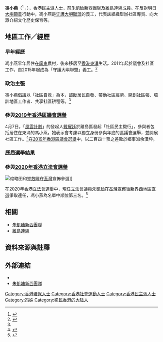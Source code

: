 {{Infobox_officeholder
| name          = 馮小燕
| native_name   = Fung Siu Yin
| native_name_lang = en
| image         =
| office        = [[大嶼山_(選區)|大嶼山]]社區幹事
| term_start    = 
| term_end     = 
| predecessor   = 
| successor     = 
| constituency  =
| sex = 女
| party = {{TC}}（已解散）
| nationality = {{CHN-HKG}}
| date of birth =  {{Birth date and age|1985|11|19}}
| place of birth = {{fact|{{HKG-1959}}}}
| children = 
| occupation  = [[社會運動|社會運動]]人士<br />[[政治人物|政治人物]]
| educate =
| website = 
| venue =
}}
'''馮小燕'''（{{lang-en|Fung Siu Yin}}<ref>{{cite web|website=2019 District Council Election|url=https://www.elections.gov.hk/dc2019/eng/results_hk.html|title=Election Results Overall Results|date=2019-11-25|accessdate=2019-12-30|archive-url=https://web.archive.org/web/20200102142355/https://www.elections.gov.hk/dc2019/eng/results_hk.html|archive-date=2020-01-02|dead-url=yes}}</ref> ，{{bd|1985年|11月19日}}），香港[[民主派_(香港)|民主派]]人士，前[[朱凱廸新西團隊|朱凱廸新西團隊]]及[[離島連線|離島連線]]成員。在反對[[明日大嶼願景|明日大嶼願景]]行動中，馮小燕是[[守護大嶼聯盟|守護大嶼聯盟]]的義工，代表該組織舉辦社區導賞、向大眾介紹文化歷史保育等。

== 地區工作／經歷 ==
=== 早年經歷 ===
馮小燕早年居住在[[廣東|廣東]]農村，後來移居至[[香港|香港]][[東涌_(香港)|東涌]]生活。2011年起於議會及社區工作，自2015年起成為「守護大嶼聯盟」義工。<ref name="馮小燕參選宣言：社區自救為本 35+破舊立新">{{Cite web |url= https://chuhoidick.hk/2020/06/20/馮小燕參選宣言/ |title= 馮小燕參選宣言：社區自救為本 35+破舊立新 |access-date= 2020-06-20 |archive-url= https://web.archive.org/web/20200702061018/https://chuhoidick.hk/2020/06/20/%E9%A6%AE%E5%B0%8F%E7%87%95%E5%8F%83%E9%81%B8%E5%AE%A3%E8%A8%80/ |archive-date= 2020-07-02 |dead-url= no }}</ref>

=== 政治主張 ===
馮小燕倡議以「社區自救」為本，鼓勵居民自發、帶動社區經濟、開創社區報、培訓地區工作者、共享社區耕種等。<ref name="馮小燕參選宣言：社區自救為本 35+破舊立新" />

=== 參與[[2019年香港區議會選舉|2019年香港區議會選舉]] ===
4月7日，「[[風雲計劃|風雲計劃]]」的發起人[[戴耀廷|戴耀廷]]於離島區發起「社區民主毅行」，參與者包括居住在東涌的馮小燕，她表示會考慮以獨立身份參與年底的區議會選舉，並開展社區工作。<ref>{{Cite web |url= https://www.inmediahk.net/node/1063450 |title= 東涌居民馮小燕或大嶼山參選 頂住明日大嶼 |accessdate= 2019-04-12 |work= 香港獨立媒體網 |archive-url= https://web.archive.org/web/20191202181133/https://www.inmediahk.net/node/1063450 |archive-date= 2019-12-02 |language= zh-HK |dead-url= no }}</ref>在[[2019年香港區議會選舉|2019年香港區議會選舉]]中，以二百四十票之差敗於鄉事派余漢坤。

=== 歷屆選舉結果 ===
{{Election box begin | title=[[2019年香港區議會選舉結果#離島區|2019年離島區議會大嶼山選區]]}}
{{Election box candidate with party link
  |政黨   = 無黨派
  |編號   = ①
  |候選人 = '''[[余漢坤|余漢坤]]'''
  |票數   = '''2,873'''
  |百分比 = '''51.98'''
  |增減   = 不適用
  |當選   = yes
}}
{{Election box candidate with party link
  |政黨   = 無黨派
  |編號   = ②
  |候選人 = [[何恩清|何恩清]]
  |票數   = 21
  |百分比 = 0.38
  |增減   = 不適用
}}
{{Election box candidate with party link
  |政黨   = 朱凱迪新西團隊
  |編號   = ③
  |候選人 = '''馮小燕'''
  |票數   = 2,633
  |百分比 = 47.64
  |增減   = 不適用
}}
{{Election box majority|
  |票數   = 240
  |百分比 = 4.34
  |增減   = 不適用
}}
{{Election box end}}

=== 參與[[2020年香港立法會選舉|2020年香港立法會選舉]] ===
[[File:朱凱迪_岺敖暉宣佈參選_20200620.png|缩略图]]和[[岑敖暉|岑敖暉]]在[[荃灣|荃灣]]宣佈參選]]

在[[2020年香港立法會選舉|2020年香港立法會選舉]]中，現任立法會議員[[朱凱廸|朱凱廸]]在[[荃灣|荃灣]]宣佈循[[新界西|新界西]][[地區直選_(香港)|地區直選]]爭取連任，馮小燕為名單中順位第三名。<ref>{{Cite web|title=【立法會選舉●新界西／超區】朱凱廸岑敖暉宣佈參選 冀爭取「破局」|url=https://hk.appledaily.com/local/20200620/XQIVNMLRRWT4QBGPLOWPT6ASEI/|date=2020-06-20|website=蘋果日報|language=zh-HK|access-date=2020-07-14|archive-date=2020-06-23|archive-url=https://web.archive.org/web/20200623064330/https://hk.appledaily.com/local/20200620/XQIVNMLRRWT4QBGPLOWPT6ASEI/|dead-url=yes}}</ref>

==相關==
* [[朱凱廸新西團隊|朱凱廸新西團隊]]
* [[離島連線|離島連線]]

==資料來源與註釋==
{{Reflist}}
{{NoteFoot}}
{{notelist}}
<references/>

==外部連結==
{{commons category|Fung Siu Yin}}
* {{facebook|LantauSiuYin|大嶼小燕 Lantau Siu Yin}}
* [http://chuhoidick.hk/ 朱凱廸新西團隊]{{Wayback|url=http://chuhoidick.hk/ |date=20210307225105 }}

[[Category:香港環保人士|Category:香港環保人士]]
[[Category:香港社會運動人士|Category:香港社會運動人士]]
[[Category:香港民主派人士|Category:香港民主派人士]]
[[Category:冯姓|Category:冯姓]]
[[Category:移民香港的大陆人|Category:移民香港的大陆人]]